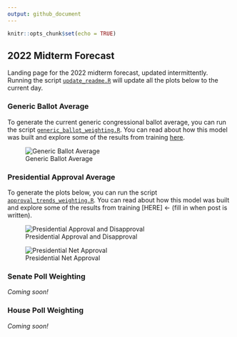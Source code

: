 ```yaml
---
output: github_document
---
```


```r
knitr::opts_chunk$set(echo = TRUE)
```

## 2022 Midterm Forecast

Landing page for the 2022 midterm forecast, updated intermittently. Running the script [`update_readme.R`](https://github.com/markjrieke/2022-midterm-forecasts/blob/main/scripts/update_readme.R) will update all the plots below to the current day. 

### Generic Ballot Average

To generate the current generic congressional ballot average, you can run the script [`generic_ballot_weighting.R`](https://github.com/markjrieke/2022-midterm-forecasts/blob/main/scripts/generic_ballot_weighting.R). You can read about how this model was built and explore some of the results from training [here](https://www.thedatadiary.net/blog/2021-12-14-do-voters-want-democrats-or-republicans-in-congress/).

![Generic Ballot Average](plots/generic_ballot/generic_ballot_current.png)

### Presidential Approval Average

To generate the plots below, you can run the script [`approval_trends_weighting.R`](https://github.com/markjrieke/2022-midterm-forecasts/blob/main/scripts/approval_trends_weighting.R). You can read about how this model was built and explore some of the results from training [HERE] <- (fill in when post is written).

![Presidential Approval and Disapproval](plots/approval/approval_disapproval_current.png)

![Presidential Net Approval](plots/approval/net_approval_current.png)

### Senate Poll Weighting

*Coming soon!*

### House Poll Weighting

*Coming soon!*


